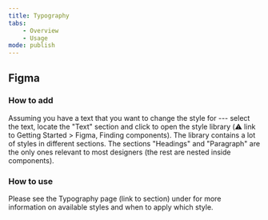 ```yaml
---
title: Typography
tabs:
    - Overview
    - Usage 
mode: publish
---
```



## Figma

### How to add
Assuming you have a text that you want to change the style for --- select the text, locate the "Text" section and click to open the style library (:warning: link to Getting Started > Figma, Finding components). The library contains a lot of styles in different sections. The sections "Headings" and "Paragraph" are the only ones relevant to most designers (the rest are nested inside components).


### How to use
Please see the Typography page (link to section) under for more information on available styles and when to apply which style.
